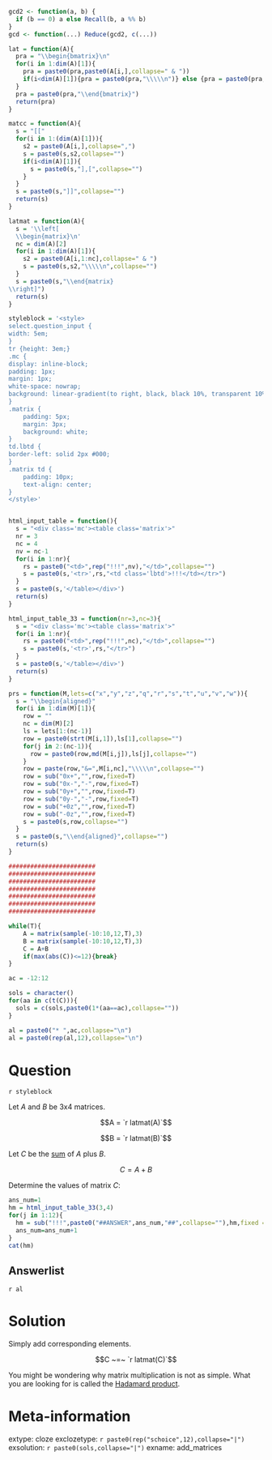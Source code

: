 ```r
gcd2 <- function(a, b) {
  if (b == 0) a else Recall(b, a %% b)
}
gcd <- function(...) Reduce(gcd2, c(...))

lat = function(A){
  pra = "\\begin{bmatrix}\n"
  for(i in 1:dim(A)[1]){
    pra = paste0(pra,paste0(A[i,],collapse=" & "))
    if(i<dim(A)[1]){pra = paste0(pra,"\\\\\n")} else {pra = paste0(pra,"\n")}
  }
  pra = paste0(pra,"\\end{bmatrix}")
  return(pra)
}

matcc = function(A){
  s = "[["
  for(i in 1:(dim(A)[1])){
    s2 = paste0(A[i,],collapse=",")
    s = paste0(s,s2,collapse="")
    if(i<dim(A)[1]){
      s = paste0(s,"],[",collapse="")
    }
  }
  s = paste0(s,"]]",collapse="")
  return(s)
}

latmat = function(A){
  s = '\\left[
  \\begin{matrix}\n'
  nc = dim(A)[2]
  for(i in 1:dim(A)[1]){
    s2 = paste0(A[i,1:nc],collapse=" & ")
    s = paste0(s,s2,"\\\\\n",collapse="")
  }
  s = paste0(s,"\\end{matrix}
\\right]")
  return(s)
}

styleblock = '<style>
select.question_input {
width: 5em;
}
tr {height: 3em;}
.mc {
display: inline-block;
padding: 1px;
margin: 1px;
white-space: nowrap;
background: linear-gradient(to right, black, black 10%, transparent 10%,transparent 90%,black 90%,black);
}
.matrix {
    padding: 5px;
    margin: 3px;
    background: white;
}
td.lbtd {
border-left: solid 2px #000;
}
.matrix td {
    padding: 10px;    
    text-align: center;
}
</style>'


html_input_table = function(){
  s = "<div class='mc'><table class='matrix'>"
  nr = 3
  nc = 4
  nv = nc-1
  for(i in 1:nr){
    rs = paste0("<td>",rep("!!!",nv),"</td>",collapse="")
    s = paste0(s,'<tr>',rs,"<td class='lbtd'>!!!</td></tr>")
  }
  s = paste0(s,'</table></div>')
  return(s)
}

html_input_table_33 = function(nr=3,nc=3){
  s = "<div class='mc'><table class='matrix'>"
  for(i in 1:nr){
    rs = paste0("<td>",rep("!!!",nc),"</td>",collapse="")
    s = paste0(s,'<tr>',rs,"</tr>")
  }
  s = paste0(s,'</table></div>')
  return(s)
}

prs = function(M,lets=c("x","y","z","q","r","s","t","u","v","w")){
  s = "\\begin{aligned}"
  for(i in 1:dim(M)[1]){
    row = ""
    nc = dim(M)[2]
    ls = lets[1:(nc-1)]
    row = paste0(strt(M[i,1]),ls[1],collapse="")
    for(j in 2:(nc-1)){
      row = paste0(row,md(M[i,j]),ls[j],collapse="")
    }
    row = paste(row,"&=",M[i,nc],"\\\\\n",collapse="")
    row = sub("0x+","",row,fixed=T)
    row = sub("0x-","-",row,fixed=T)
    row = sub("0y+","",row,fixed=T)
    row = sub("0y-","-",row,fixed=T)
    row = sub("+0z","",row,fixed=T)
    row = sub("-0z","",row,fixed=T)
    s = paste0(s,row,collapse="")
  }
  s = paste0(s,"\\end{aligned}",collapse="")
  return(s)
}

########################
########################
########################
########################
########################
########################
########################

while(T){
    A = matrix(sample(-10:10,12,T),3)
    B = matrix(sample(-10:10,12,T),3)
    C = A+B
    if(max(abs(C))<=12){break}
}

ac = -12:12

sols = character()
for(aa in c(t(C))){
  sols = c(sols,paste0(1*(aa==ac),collapse=""))
}

al = paste0("* ",ac,collapse="\n")
al = paste0(rep(al,12),collapse="\n")

```

Question
========

`r styleblock`

Let $A$ and $B$ be 3x4 matrices.

$$A = `r latmat(A)`$$

$$B = `r latmat(B)`$$

Let $C$ be the [sum](https://en.wikipedia.org/wiki/Matrix_addition) of $A$ plus $B$. 

$$C = A + B$$

Determine the values of matrix $C$:

```r
ans_num=1
hm = html_input_table_33(3,4)
for(j in 1:12){
  hm = sub("!!!",paste0("##ANSWER",ans_num,"##",collapse=""),hm,fixed = T)
  ans_num=ans_num+1
}
cat(hm)
```

Answerlist
--------

`r al`

Solution
========

Simply add corresponding elements.

$$C ~=~ `r latmat(C)`$$

You might be wondering why matrix multiplication is not as simple. What you are looking for is called the [Hadamard product](https://en.wikipedia.org/wiki/Hadamard_product_(matrices)).


Meta-information
============
extype: cloze
exclozetype: `r paste0(rep("schoice",12),collapse="|")`
exsolution: `r paste0(sols,collapse="|")`
exname: add_matrices